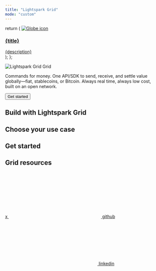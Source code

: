 ```yaml
---
title: "Lightspark Grid"
mode: "custom"
---
```


  return (
    <a className="group cursor-pointer pb-8 hero-card grow-0 basis-full sm:basis-1/2 lg:basis-[30%]" href={href}>
      <img src={icon} alt="Globe icon" className="w-10 h-10" />
      <div className="card-content">
        <h3 className="highlight">{title}</h3>
        <span>{description}</span>
      </div>
    </a>
  );
};

<div className="flex flex-col items-center self-stretch w-full hero">
  <div className="flex flex-col items-center gap-[48px]">
    <div className="flex items-center title">
      <img
        className="h-12 w-auto"
        src="/images/grid.svg"
        alt="Lightspark Grid"
      />
      <span className="pl-[19px] text-[64px] leading-none inline-flex items-center h-12 py-0 tracking-tight">
        Grid
      </span>
    </div>
    <div className="flex justify-center subtext">
      <p>
        <span className="highlight">Commands for money.</span> One API/SDK to
        send, receive, and settle value globally—fiat, stablecoins, or Bitcoin.
        Always real time, always low cost, built on an open network.
      </p>
    </div>
    <div className="flex justify-center">
      <button className="call-to-action">Get started</button>
    </div>
  </div>
</div>
<div className="flex usecase w-full justify-center items-center">
  <div className="section mx-auto">
    <div>
    <h2 className="highlight">Build with Lightspark Grid</h2>
    <h2>Choose your use case</h2>
    </div>
    <div className="flex flex-col">
      <div className="flex items-stretch w-full gap-6 flex-wrap">
        <HeroCard
          title="Payouts"
          description="Send value instantly across currencies and borders."
          href="/payouts"
          icon="/images/IconGlobus.svg"
        />
        <HeroCard
          title="Ramps"
          description="Convert between crypto and fiat currencies."
          href="/ramps"
          icon="/images/IconGlobus.svg"
        />
        <HeroCard
          title="Rewards & cashback"
          description="Deliver micro-payouts at scale instantly and in local currency."
          href="/rewards"
          icon="/images/IconGlobus.svg"
        />
        <HeroCard
          title="Gloabl P2P"
          description="Accept funds via bank transfers, wallets, or UMAs, and settle them in the currency of your choice."
          href="/remittances"
          icon="/images/IconGlobus.svg"
        />
      </div>
    </div>
  </div>
</div>
<div className="flex usecase w-full justify-center items-center">
  <div className="section mx-auto">
  <div>
    <h2 className="highlight">Get started</h2>
    <h2>Grid resources</h2>
    </div>
    <div className="flex flex-col gap-8">
      <div className="flex items-stretch w-full gap-6 flex-wrap">
        <HeroCard
          title="Github Repository"
          description="Simplify implementation with our SDKs."
          href="https://github.com/lightsparkdev/umaaas-api"
          icon="/images/github.svg"
        />
        <HeroCard
          title="Tools"
          description="Tools and resources to help you understand and test payment flows."
          href="/developer-resources/tools"
          icon="/images/IconGlobus.svg"
        />
        <HeroCard
          title="Postman collection"
          description="Quickly get started with Grid using our Postman collection."
          href="/developer-resources/postman-collection"
          icon="/images/IconGlobus.svg"
        />
      </div>
    </div>
  </div>
</div>

<div className="flex w-full justify-center items-center mb-6">
  <div className="footer mx-auto">
    <a href="https://x.com/lightspark" target="_blank" className="h-fit">
      <span className="sr-only">x</span>
      <svg
        className="w-5 h-5 bg-gray-400 dark:bg-gray-500 hover:bg-gray-500 dark:hover:bg-gray-400"
        style={{
          maskImage: 'url("/images/x-twitter.svg")',
          maskRepeat: "no-repeat",
          maskPosition: "center center",
        }}
      ></svg>
    </a>
    <a
      href="https://github.com/lightsparkdev"
      target="_blank"
      className="h-fit"
    >
      <span className="sr-only">github</span>
      <svg
        className="w-5 h-5 bg-gray-400 dark:bg-gray-500 hover:bg-gray-500 dark:hover:bg-gray-400"
        style={{
          maskImage: 'url("/images/github.svg")',
          maskRepeat: "no-repeat",
          maskPosition: "center center",
        }}
      ></svg>
    </a>
    <a
      href="https://linkedin.com/company/lightspark-group"
      target="_blank"
      className="h-fit"
    >
      <span className="sr-only">linkedin</span>
      <svg
        className="w-5 h-5 bg-gray-400 dark:bg-gray-500 hover:bg-gray-500 dark:hover:bg-gray-400"
        style={{
          maskImage: 'url("/images/linkedin.svg")',
          maskRepeat: "no-repeat",
          maskPosition: "center center",
        }}
      ></svg>
    </a>
  </div>
</div>
